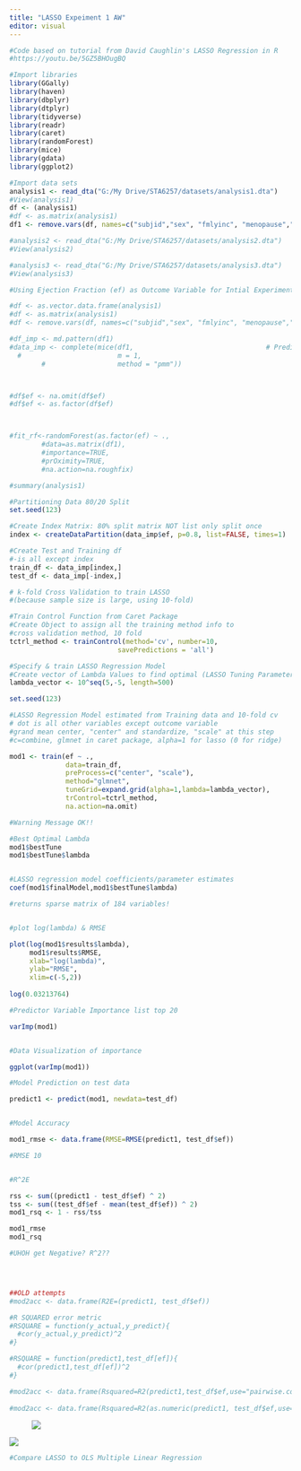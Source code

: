 ```yaml
---
title: "LASSO Expeiment 1 AW"
editor: visual
---
```


```r

#Code based on tutorial from David Caughlin's LASSO Regression in R
#https://youtu.be/5GZ5BHOugBQ

#Import libraries 
library(GGally)
library(haven)
library(dbplyr)
library(dtplyr)
library(tidyverse)
library(readr)
library(caret)
library(randomForest)
library(mice)
library(gdata)
library(ggplot2)
```

```r

#Import data sets
analysis1 <- read_dta("G:/My Drive/STA6257/datasets/analysis1.dta")
#View(analysis1)
df <- (analysis1)
#df <- as.matrix(analysis1)
df1 <- remove.vars(df, names=c("subjid","sex", "fmlyinc", "menopause","hip","hrtmedsselfever","hrtmedsself", "eselectin","pselectin", "reninria","creatinineu24hr", "albuminu24hr","dialysisduration", "publicinstype"), info=TRUE)

#analysis2 <- read_dta("G:/My Drive/STA6257/datasets/analysis2.dta")
#View(analysis2)

#analysis3 <- read_dta("G:/My Drive/STA6257/datasets/analysis3.dta")
#View(analysis3)
```

```r

#Using Ejection Fraction (ef) as Outcome Variable for Intial Experiment

#df <- as.vector.data.frame(analysis1)
#df <- as.matrix(analysis1)
#df <- remove.vars(df, names=c("subjid","sex", "fmlyinc", "menopause","hip","hrtmedsselfever","hrtmedsself", "eselectin","pselectin", "reninria","creatinineu24hr", "albuminu24hr","dialysisduration", "publicinstype"), info=TRUE) 

#df_imp <- md.pattern(df1)
#data_imp <- complete(mice(df1,                                 # Predictive mean matching imputation
  #                        m = 1,
        #                  method = "pmm"))



#df$ef <- na.omit(df$ef)
#df$ef <- as.factor(df$ef) 



#fit_rf<-randomForest(as.factor(ef) ~ .,
        #data=as.matrix(df1),
        #importance=TRUE,
        #prOximity=TRUE,
        #na.action=na.roughfix)

#summary(analysis1)

#Partitioning Data 80/20 Split
set.seed(123)

#Create Index Matrix: 80% split matrix NOT list only split once
index <- createDataPartition(data_imp$ef, p=0.8, list=FALSE, times=1)

#Create Test and Training df
#-is all except index
train_df <- data_imp[index,]
test_df <- data_imp[-index,]

```

```r
# k-fold Cross Validation to train LASSO
#(because sample size is large, using 10-fold)

#Train Control Function from Caret Package
#Create Object to assign all the training method info to 
#cross validation method, 10 fold
tctrl_method <- trainControl(method='cv', number=10,
                           savePredictions = 'all')

#Specify & train LASSO Regression Model
#Create vector of Lambda Values to find optimal (LASSO Tuning Parameter)
lambda_vector <- 10^seq(5,-5, length=500)

set.seed(123)

#LASSO Regression Model estimated from Training data and 10-fold cv
# dot is all other variables except outcome variable
#grand mean center, "center" and standardize, "scale" at this step
#c=combine, glmnet in caret package, alpha=1 for lasso (0 for ridge)

mod1 <- train(ef ~ .,
              data=train_df,
              preProcess=c("center", "scale"),
              method="glmnet",
              tuneGrid=expand.grid(alpha=1,lambda=lambda_vector),
              trControl=tctrl_method,
              na.action=na.omit)

#Warning Message OK!!

#Best Optimal Lambda
mod1$bestTune
mod1$bestTune$lambda


#LASSO regression model coefficients/parameter estimates
coef(mod1$finalModel,mod1$bestTune$lambda)

#returns sparse matrix of 184 variables! 


#plot log(lambda) & RMSE 

plot(log(mod1$results$lambda),
     mod1$results$RMSE,
     xlab="log(lambda)",
     ylab="RMSE",
     xlim=c(-5,2))
     
log(0.03213764)


```

```r
#Predictor Variable Importance list top 20

varImp(mod1)


#Data Visualization of importance

ggplot(varImp(mod1))

```

```r
#Model Prediction on test data

predict1 <- predict(mod1, newdata=test_df)


#Model Accuracy

mod1_rmse <- data.frame(RMSE=RMSE(predict1, test_df$ef))

#RMSE 10


#R^2E

rss <- sum((predict1 - test_df$ef) ^ 2)
tss <- sum((test_df$ef - mean(test_df$ef)) ^ 2)
mod1_rsq <- 1 - rss/tss

mod1_rmse
mod1_rsq

#UHOH get Negative? R^2??




##OLD attempts 
#mod2acc <- data.frame(R2E=(predict1, test_df$ef))

#R SQUARED error metric 
#RSQUARE = function(y_actual,y_predict){
  #cor(y_actual,y_predict)^2
#}

#RSQUARE = function(predict1,test_df[ef]){
  #cor(predict1,test_df[ef])^2
#}

#mod2acc <- data.frame(Rsquared=R2(predict1,test_df$ef,use="pairwise.complete.obs"))
                      
#mod2acc <- data.frame(Rsquared=R2(as.numeric(predict1, test_df$ef,use="complete.obs")))
```

![![](images/paste-24F3CC6E.png)](images/paste-006ADB65.png)

![](images/paste-E3660AD7.png)

```r
#Compare LASSO to OLS Multiple Linear Regression



```
